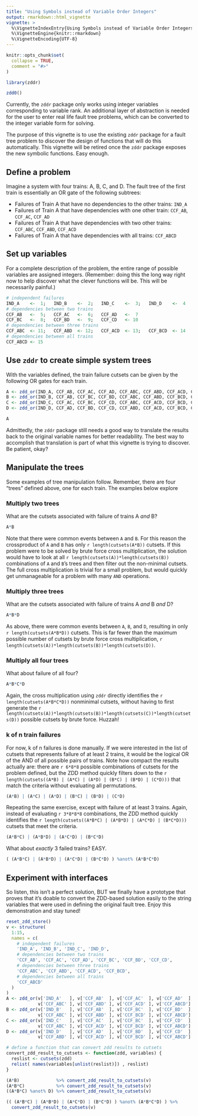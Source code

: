 ```yaml
---
title: "Using Symbols instead of Variable Order Integers"
output: rmarkdown::html_vignette
vignette: >
  %\VignetteIndexEntry{Using Symbols instead of Variable Order Integers}
  %\VignetteEngine{knitr::rmarkdown}
  %\VignetteEncoding{UTF-8}
---
```


```r
knitr::opts_chunk$set(
  collapse = TRUE,
  comment = "#>"
)
```

```r
library(zddr)
```

```r
zdd0()
```

Currently, the `zddr` package only works using integer variables corresponding
to variable rank. An additional layer of abstraction is needed for the user to
enter real life fault tree problems, which can be converted to the integer
variable form for solving.

The purpose of this vignette is to use the existing `zddr` package for a fault
tree problem to discover the design of functions that will do this 
automatically. This vignette will be retired once the `zddr` package exposes
the new symbolic functions. Easy enough.

## Define a problem

Imagine a system with four trains: A, B, C, and D. The fault tree of the first
train is essentially an OR gate of the following subtrees:

* Failures of Train A that have no dependencies to the other trains: 
  `IND_A`
* Failures of Train A that have dependencies with one other train: 
  `CCF_AB`, `CCF_AC`, `CCF_AD`
* Failures of Train A that have dependencies with two other trains:
  `CCF_ABC`, `CCF_ABD`, `CCF_ACD`
* Failures of Train A that have dependencies with all trains:
  `CCF_ABCD`

## Set up variables

For a complete description of the problem, the entire range of possible 
variables are assigned integers. (Remember: doing this the long way right now to
help discover what the clever functions will be. This will be necessarily 
painful.)

```r
# independent failures
IND_A    <-  1;   IND_B    <-  2;   IND_C    <-  3;   IND_D    <-  4
# dependencies between two trains
CCF_AB   <-  5;   CCF_AC   <-  6;   CCF_AD   <-  7
CCF_BC   <-  8;   CCF_BD   <-  9;   CCF_CD   <- 10
# dependencies between three trains
CCF_ABC  <- 11;   CCF_ABD  <- 12;   CCF_ACD  <- 13;   CCF_BCD  <- 14
# dependencies between all trains
CCF_ABCD <- 15
```

## Use `zddr` to create simple system trees

With the variables defined, the train failure cutsets can be given by the 
following OR gates for each train.

```r
A <- zdd_or(IND_A, CCF_AB, CCF_AC, CCF_AD, CCF_ABC, CCF_ABD, CCF_ACD, CCF_ABCD)
B <- zdd_or(IND_B, CCF_AB, CCF_BC, CCF_BD, CCF_ABC, CCF_ABD, CCF_BCD, CCF_ABCD)
C <- zdd_or(IND_C, CCF_AC, CCF_BC, CCF_CD, CCF_ABC, CCF_ACD, CCF_BCD, CCF_ABCD)
D <- zdd_or(IND_D, CCF_AD, CCF_BD, CCF_CD, CCF_ABD, CCF_ACD, CCF_BCD, CCF_ABCD)
```

```r
A
```

Admittedly, the `zddr` package still needs a good way to translate the results
back to the original variable names for better readability. The best way to 
accomplish that translation is part of what this vignette is trying to discover.
Be patient, okay?

## Manipulate the trees

Some examples of tree manipulation follow. Remember, there are four "trees" 
defined above, one for each train. The examples below explore 

### Multiply two trees

What are the cutsets associated with failure of trains A _and_ B? 

```r
A*B
```

Note that there were common events between `A` and `B`. For this reason
the crossproduct of `A` and `B` has only `r length(cutsets(A*B))` cutsets. If 
this problem were to be solved by brute force cross multiplication, the solution
would have to look at all `r length(cutsets(A))*length(cutsets(B))` combinations
of `A` and `B`'s trees and then filter out the non-minimal cutsets. The full
cross multiplication is trivial for a small problem, but would quickly get 
unmanageable for a problem with many `AND` operations. 

### Multiply three trees

What are the cutsets associated with failure of trains A _and_ B _and_ D?

```r
A*B*D
```

As above, there were common events between `A`, `B`, and `D`, resulting in only
`r length(cutsets(A*B*D))` cutsets. This is far fewer than the maximum possible
number of cutsets by brute force cross multiplication,
`r length(cutsets(A))*length(cutsets(B))*length(cutsets(D))`.

### Multiply all four trees

What about failure of all four?

```r
A*B*C*D
```

Again, the cross multiplication using `zddr` directly identifies the 
`r length(cutsets(A*B*C*D))` nonminimal cutsets, without having to first 
generate the 
`r length(cutsets(A))*length(cutsets(B))*length(cutsets(C))*length(cutsets(D))`
possible cutsets by brute force. Huzzah!


### k of n train failures

For now, k of n failures is done manually. If we were interested in the list
of cutsets that represents failure of at least 2 trains, it would be the 
logical OR of the AND of all possible pairs of trains. Note how compact the 
results actually are: there are `r 6*8*8` possible combinations of cutsets for 
the problem defined, but the ZDD method quickly filters down to the 
`r length(cutsets((A*B) | (A*C) | (A*D) | (B*C) | (B*D) | (C*D)))` 
that match the criteria without evaluating all permutations.

```r
(A*B) | (A*C) | (A*D) | (B*C) | (B*D) | (C*D)
```

Repeating the same exercise, except with failure of at least 3 trains. Again, 
instead of evaluating `r 3*8*8*8` combinations, the ZDD method quickly 
identifies the 
`r length(cutsets((A*B*C) | (A*B*D) | (A*C*D) | (B*C*D)))` 
cutsets that meet the criteria.

```r
(A*B*C) | (A*B*D) | (A*C*D) | (B*C*D) 
```

What about _exactly_ 3 failed trains? EASY.

```r
( (A*B*C) | (A*B*D) | (A*C*D) | (B*C*D) ) %anot% (A*B*C*D)
```

## Experiment with interfaces

So listen, this isn't a perfect solution, BUT we finally have a prototype that
proves that it's doable to convert the ZDD-based solution easily to the string
variables that were used in defining the original fault tree. Enjoy this 
demonstration and stay tuned!

```r
reset_zdd_store()
v <- structure(
  1:15,
  names = c(
    # independent failures
    'IND_A', 'IND_B', 'IND_C', 'IND_D', 
    # dependencies between two trains
    'CCF_AB', 'CCF_AC', 'CCF_AD', 'CCF_BC', 'CCF_BD', 'CCF_CD', 
    # dependencies between three trains
    'CCF_ABC', 'CCF_ABD', 'CCF_ACD', 'CCF_BCD', 
    # dependencies between all trains
    'CCF_ABCD'
  ) 
)
A <- zdd_or(v['IND_A'   ], v['CCF_AB'  ], v['CCF_AC'  ], v['CCF_AD'  ], 
            v['CCF_ABC' ], v['CCF_ABD' ], v['CCF_ACD' ], v['CCF_ABCD'] )
B <- zdd_or(v['IND_B'   ], v['CCF_AB'  ], v['CCF_BC'  ], v['CCF_BD'  ], 
            v['CCF_ABC' ], v['CCF_ABD' ], v['CCF_BCD' ], v['CCF_ABCD'] )
C <- zdd_or(v['IND_C'   ], v['CCF_AC'  ], v['CCF_BC'  ], v['CCF_CD'  ], 
            v['CCF_ABC' ], v['CCF_ACD' ], v['CCF_BCD' ], v['CCF_ABCD'] )
D <- zdd_or(v['IND_D'   ], v['CCF_AD'  ], v['CCF_BD'  ], v['CCF_CD'  ], 
            v['CCF_ABD' ], v['CCF_ACD' ], v['CCF_BCD' ], v['CCF_ABCD'] )

# define a function that can convert zdd results to cutsets
convert_zdd_result_to_cutsets <- function(zdd, variables) {
  reslist <- cutsets(zdd)
  relist( names(variables[unlist(reslist)]) , reslist)
}

(A*B)              %>% convert_zdd_result_to_cutsets(v)
(A*B*C)            %>% convert_zdd_result_to_cutsets(v)
((A*B*C) %anot% D) %>% convert_zdd_result_to_cutsets(v)

(( (A*B*C) | (A*B*D) | (A*C*D) | (B*C*D) ) %anot% (A*B*C*D) ) %>% 
  convert_zdd_result_to_cutsets(v)
```


